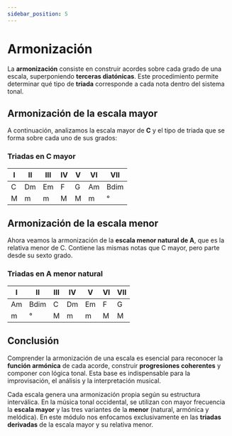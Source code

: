 ```yaml
---
sidebar_position: 5
---
```


# Armonización

La **armonización** consiste en construir acordes sobre cada grado de una escala, superponiendo **terceras diatónicas**. Este procedimiento permite determinar qué tipo de **triada** corresponde a cada nota dentro del sistema tonal.

## Armonización de la escala mayor

A continuación, analizamos la escala mayor de **C** y el tipo de triada que se forma sobre cada uno de sus grados:

### Triadas en C mayor

| I   | II  | III | IV  | V   | VI  | VII  |
| --- | --- | --- | --- | --- | --- | ---- |
| C   | Dm  | Em  | F   | G   | Am  | Bdim |
| M   | m   | m   | M   | M   | m   | °    |

## Armonización de la escala menor

Ahora veamos la armonización de la **escala menor natural de A**, que es la relativa menor de C. Contiene las mismas notas que C mayor, pero parte desde su sexto grado.

### Triadas en A menor natural

| I   | II   | III | IV  | V   | VI  | VII |
| --- | ---- | --- | --- | --- | --- | --- |
| Am  | Bdim | C   | Dm  | Em  | F   | G   |
| m   | °    | M   | m   | m   | M   | M   |

## Conclusión

Comprender la armonización de una escala es esencial para reconocer la **función armónica** de cada acorde, construir **progresiones coherentes** y componer con lógica tonal. Esta base es indispensable para la improvisación, el análisis y la interpretación musical.

Cada escala genera una armonización propia según su estructura interválica. En la música tonal occidental, se utilizan con mayor frecuencia la **escala mayor** y las tres variantes de la **menor** (natural, armónica y melódica). En este módulo nos enfocamos exclusivamente en las **triadas derivadas** de la escala mayor y su relativa menor.

<DonateButton />
<Comments />
